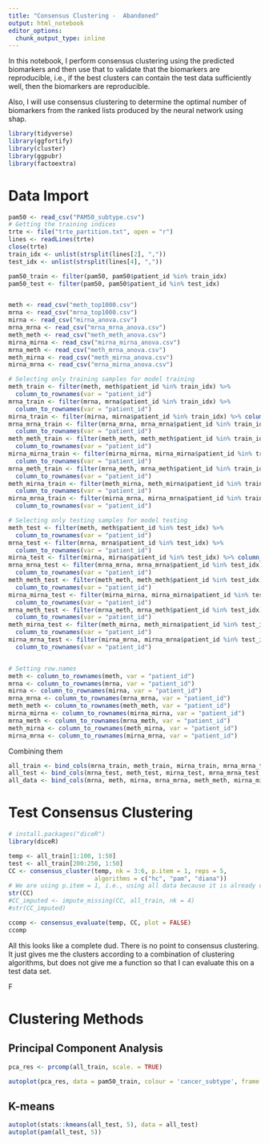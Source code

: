 ```yaml
---
title: "Consensus Clustering -  Abandoned"
output: html_notebook
editor_options: 
  chunk_output_type: inline
---
```


In this notebook, I perform consensus clustering using the predicted biomarkers and then use that to validate that the biomarkers are reproducible, i.e., if the best clusters can contain the test data sufficiently well, then the biomarkers are reproducible.

Also, I will use consensus clustering to determine the optimal number of biomarkers from the ranked lists produced by the neural network using shap.

```r
library(tidyverse)
library(ggfortify)
library(cluster)
library(ggpubr)
library(factoextra)
```

# Data Import
```r
pam50 <- read_csv("PAM50_subtype.csv")
# Getting the training indices
trte <- file("trte_partition.txt", open = "r")
lines <- readLines(trte)
close(trte)
train_idx <- unlist(strsplit(lines[2], ","))
test_idx <- unlist(strsplit(lines[4], ","))

pam50_train <- filter(pam50, pam50$patient_id %in% train_idx)
pam50_test <- filter(pam50, pam50$patient_id %in% test_idx)


meth <- read_csv("meth_top1000.csv")
mrna <- read_csv("mrna_top1000.csv")
mirna <- read_csv("mirna_anova.csv")
mrna_mrna <- read_csv("mrna_mrna_anova.csv")
meth_meth <- read_csv("meth_meth_anova.csv")
mirna_mirna <- read_csv("mirna_mirna_anova.csv")
mrna_meth <- read_csv("meth_mrna_anova.csv")
meth_mirna <- read_csv("meth_mirna_anova.csv")
mirna_mrna <- read_csv("mrna_mirna_anova.csv")

# Selecting only training samples for model training
meth_train <- filter(meth, meth$patient_id %in% train_idx) %>% 
  column_to_rownames(var = "patient_id")
mrna_train <- filter(mrna, mrna$patient_id %in% train_idx) %>% 
  column_to_rownames(var = "patient_id")
mirna_train <- filter(mirna, mirna$patient_id %in% train_idx) %>% column_to_rownames(var = "patient_id")
mrna_mrna_train <- filter(mrna_mrna, mrna_mrna$patient_id %in% train_idx) %>% 
  column_to_rownames(var = "patient_id")
meth_meth_train <- filter(meth_meth, meth_meth$patient_id %in% train_idx) %>% 
  column_to_rownames(var = "patient_id")
mirna_mirna_train <- filter(mirna_mirna, mirna_mirna$patient_id %in% train_idx) %>% 
  column_to_rownames(var = "patient_id")
mrna_meth_train <- filter(mrna_meth, mrna_meth$patient_id %in% train_idx) %>% 
  column_to_rownames(var = "patient_id")
meth_mirna_train <- filter(meth_mirna, meth_mirna$patient_id %in% train_idx) %>% 
  column_to_rownames(var = "patient_id")
mirna_mrna_train <- filter(mirna_mrna, mirna_mrna$patient_id %in% train_idx) %>% 
  column_to_rownames(var = "patient_id")

# Selecting only testing samples for model testing
meth_test <- filter(meth, meth$patient_id %in% test_idx) %>% 
  column_to_rownames(var = "patient_id")
mrna_test <- filter(mrna, mrna$patient_id %in% test_idx) %>% 
  column_to_rownames(var = "patient_id")
mirna_test <- filter(mirna, mirna$patient_id %in% test_idx) %>% column_to_rownames(var = "patient_id")
mrna_mrna_test <- filter(mrna_mrna, mrna_mrna$patient_id %in% test_idx) %>% 
  column_to_rownames(var = "patient_id")
meth_meth_test <- filter(meth_meth, meth_meth$patient_id %in% test_idx) %>% 
  column_to_rownames(var = "patient_id")
mirna_mirna_test <- filter(mirna_mirna, mirna_mirna$patient_id %in% test_idx) %>% 
  column_to_rownames(var = "patient_id")
mrna_meth_test <- filter(mrna_meth, mrna_meth$patient_id %in% test_idx) %>% 
  column_to_rownames(var = "patient_id")
meth_mirna_test <- filter(meth_mirna, meth_mirna$patient_id %in% test_idx) %>% 
  column_to_rownames(var = "patient_id")
mirna_mrna_test <- filter(mirna_mrna, mirna_mrna$patient_id %in% test_idx) %>% 
  column_to_rownames(var = "patient_id")


# Setting row.names
meth <- column_to_rownames(meth, var = "patient_id")
mrna <- column_to_rownames(mrna, var = "patient_id")
mirna <- column_to_rownames(mirna, var = "patient_id")
mrna_mrna <- column_to_rownames(mrna_mrna, var = "patient_id")
meth_meth <- column_to_rownames(meth_meth, var = "patient_id")
mirna_mirna <- column_to_rownames(mirna_mirna, var = "patient_id")
mrna_meth <- column_to_rownames(mrna_meth, var = "patient_id")
meth_mirna <- column_to_rownames(meth_mirna, var = "patient_id")
mirna_mrna <- column_to_rownames(mirna_mrna, var = "patient_id")
```

Combining them
```r
all_train <- bind_cols(mrna_train, meth_train, mirna_train, mrna_mrna_train, meth_meth_train, mirna_mirna_train, mrna_meth_train, meth_mirna_train, mirna_mrna_train)
all_test <- bind_cols(mrna_test, meth_test, mirna_test, mrna_mrna_test, meth_meth_test, mirna_mirna_test, mrna_meth_test, meth_mirna_test, mirna_mrna_test)
all_data <- bind_cols(mrna, meth, mirna, mrna_mrna, meth_meth, mirna_mirna, mrna_meth, meth_mirna, mirna_mrna)
```

# Test Consensus Clustering

```r
# install.packages("diceR")
library(diceR)

temp <- all_train[1:100, 1:50]
test <- all_train[200:250, 1:50]
CC <- consensus_cluster(temp, nk = 3:6, p.item = 1, reps = 5,
                        algorithms = c("hc", "pam", "diana"))
# We are using p.item = 1, i.e., using all data because it is already divided into train and test already
str(CC)
#CC_imputed <- impute_missing(CC, all_train, nk = 4)
#str(CC_imputed)

ccomp <- consensus_evaluate(temp, CC, plot = FALSE)
ccomp
```

All this looks like a complete dud. There is no point to consensus clustering. It just gives me the clusters according to a combination of clustering algorithms, but does not give me a function so that I can evaluate this on a test data set.

F

# Clustering Methods

## Principal Component Analysis

```r
pca_res <- prcomp(all_train, scale. = TRUE)

autoplot(pca_res, data = pam50_train, colour = 'cancer_subtype', frame = TRUE, frame.type = 'norm')
```

## K-means
```r
autoplot(stats::kmeans(all_test, 5), data = all_test)
autoplot(pam(all_test, 5))
```

